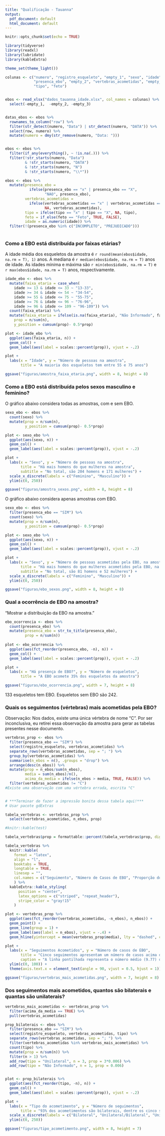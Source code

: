 ```yaml
---
title: "Qualificação - Tauanna"
output:
  pdf_document: default
  html_document: default
---
```


```r
knitr::opts_chunk$set(echo = TRUE)
```

```r

library(tidyverse)
library(readxl)
library(lubridate)
library(kableExtra)

theme_set(theme_light())


```


```r

colunas <- c("numero", "registro_esqueleto", "empty_1", "sexo", "idade",
             "presenca_ebo", "empty_2", "vertebras_acometidas", "empty_3", 
             "tipo", "feto")


ebos <- read_xlsx("dados_tauanna_idade.xlsx", col_names = colunas) %>% 
  select(-empty_1,  -empty_2, -empty_3)



```


```r

datas_ebos <- ebos %>% 
  rownames_to_column("row") %>% 
  filter(str_detect(numero, "Data") | str_detect(numero, "DATA")) %>% 
  select(row, numero) %>% 
  mutate(numero = dmy(str_remove(numero, "Data: ")))


ebos <- ebos %>% 
  filter(if_any(everything(), ~ !is.na(.))) %>% 
  filter(!str_starts(numero, "Data") 
         & !str_starts(numero, "DATA")
         & !str_starts(numero, "N")
         & !str_starts(numero, "\\*")) 

ebos <- ebos %>% 
  mutate(presenca_ebo = 
           ifelse(presenca_ebo == "x" | presenca_ebo == "X", 
                  "NAO", presenca_ebo),
         vertebras_acometidas = 
           ifelse(vertebras_acometidas == "x" | vertebras_acometidas == "X", 
                  NA, vertebras_acometidas),
         tipo = ifelse(tipo == "x" | tipo == "X", NA, tipo),
         feto = if_else(feto == "Feto", TRUE, FALSE),
         idade = as.numeric(idade)) %>% 
  filter(!(presenca_ebo %in% c("INCOMPLETO", "PREJUDICADO")))
  


```

### Como a EBO está distribuída por faixas etárias?

A idade média dos esqueletos da amostra é `r round(mean(ebos$idade, na.rm = T), 1)` anos. A mediana é `r median(ebos$idade, na.rm = T)` anos de idade. As idades mínima e máxima são `r min(ebos$idade, na.rm = T)` e `r max(ebos$idade, na.rm = T)` anos, respectivamente.


```r

idade_ebo <- ebos %>% 
  mutate(faixa_etaria = case_when(
    idade >= 13 & idade <= 33 ~ "13-33",
    idade >= 34 & idade <= 54 ~ "34-54",
    idade >= 55 & idade <= 75 ~ "55-75",
    idade >= 76 & idade <= 96 ~ "76-96",
    idade >= 96 & idade <= 109 ~ "96-109")) %>% 
  count(faixa_etaria) %>% 
  mutate(faixa_etaria = ifelse(is.na(faixa_etaria), "Não Informado", faixa_etaria),
    prop = n/sum(n),
    y_position = cumsum(prop)- 0.5*prop)

plot <- idade_ebo %>% 
  ggplot(aes(faixa_etaria, n)) +
  geom_col() +
  geom_label(aes(label = scales::percent(prop)), vjust = -.2)

plot +
  labs(x = "Idade", y = "Número de pessoas na amostra",
       title = "A maioria dos esqueletos tem entre 55 e 75 anos")

ggsave("figuras/amostra_faixa_etaria.png", width = 8, height = 8)


```



### Como a EBO está distribuída pelos sexos masculino e feminino?

O gráfico abaixo considera todas as amostras, com e sem EBO.

```r

sexo_ebo <- ebos %>% 
  count(sexo) %>% 
  mutate(prop = n/sum(n),
         y_position = cumsum(prop)- 0.5*prop)

plot <- sexo_ebo %>% 
  ggplot(aes(sexo, n)) +
  geom_col() +
  geom_label(aes(label = scales::percent(prop)), vjust = -.2)

plot +
  labs(x = "Sexo", y = "Número de pessoas na amostra",
       title = "Há mais homens do que mulheres na amostra",
       subtitle = "No total, são 204 homens e 171 mulheres") +
  scale_x_discrete(labels = c("Feminino", "Masculino")) +
  ylim(c(0, 250))

ggsave("figuras/amostra_sexos.png", width = 8, height = 8)

```


O gráfico abaixo considera apenas amostras com EBO.


```r

sexo_ebo <- ebos %>% 
  filter(presenca_ebo == "SIM") %>% 
  count(sexo) %>% 
  mutate(prop = n/sum(n),
         y_position = cumsum(prop)- 0.5*prop)

plot <- sexo_ebo %>% 
  ggplot(aes(sexo, n)) +
  geom_col() +
  geom_label(aes(label = scales::percent(prop)), vjust = -.2)

plot +
  labs(x = "Sexo", y = "Número de pessoas acometidas pela EBO, na amostra",
       title = "Há mais homens do que mulheres acometidos pela EBO, na amostra",
       subtitle = "No total, são 81 homens e 52 mulheres") +
  scale_x_discrete(labels = c("Feminino", "Masculino")) +
  ylim(c(0, 250))

ggsave("figuras/ebo_sexos.png", width = 8, height = 8)

```


### Qual a ocorrência de EBO na amostra?

"Mostrar a distribuição da EBO na amostra."


```r

ebo_ocorrencia <- ebos %>% 
  count(presenca_ebo) %>% 
  mutate(presenca_ebo = str_to_title(presenca_ebo),
         prop = n/sum(n))
  
plot <- ebo_ocorrencia %>% 
  ggplot(aes(fct_reorder(presenca_ebo, -n), n)) +
  geom_col() +
  geom_label(aes(label = scales::percent(prop)), vjust = -.2)

plot +
  labs(x = "Há presença de EBO?", y = "Número de esqueletos",
       title = "A EBO acomete 35% dos esqueletos da amostra")

ggsave("figuras/ebo_ocorrencia.png", width = 7, height = 8)

```

133 esqueletos tem EBO. Esqueletos sem EBO são 242.

\pagebreak

### Quais os seguimentos (vértebras) mais acometidas pela EBO?

Observação: Nos dados, existe uma única vértebra de nome “C”. Por ser inconclusiva, eu retirei essa observação da amostra para gerar as tabelas presentes nesse documento.


```r

vertebras_prop <- ebos %>% 
  filter(presenca_ebo == "SIM") %>% 
  select(registro_esqueleto, vertebras_acometidas) %>% 
  separate_rows(vertebras_acometidas, sep = "; ") %>% 
  group_by(vertebras_acometidas) %>% 
  summarise(n_ebos = n(), .groups = "drop") %>% 
  arrange(desc(n_ebos)) %>% 
  mutate(prop = n_ebos/sum(n_ebos),
         media = sum(n_ebos)/n(),
         acima_da_media = ifelse(n_ebos > media, TRUE, FALSE)) %>% 
  filter(vertebras_acometidas != "C") 
#Existe uma observação com uma vértebra errada, escrita "C"


# ***Terminar de fazer a impressão bonita dessa tabela aqui!***
# Usar pacote gdExtras 

tabela_vertebras <- vertebras_prop %>% 
  select(vertebras_acometidas, n_ebos, prop)

#knitr::kable(test)

tabela_vertebras$prop = formattable::percent(tabela_vertebras$prop, digits = 2) 

tabela_vertebras %>%
  knitr::kable(
    format = "latex",
    align = "l",
    booktabs = TRUE,
    longtable = TRUE,
    linesep = "",
    col.names = c("Seguimento", "Número de Casos de EBO", "Proporção do Número Total de Casos ")
    ) %>%
  kableExtra::kable_styling(
      position = "center",
      latex_options = c("striped", "repeat_header"),
      stripe_color = "gray!15"
    )


```


```r

plot <- vertebras_prop %>%
  ggplot(aes(fct_reorder(vertebras_acometidas, -n_ebos), n_ebos)) +
  geom_point() +
  geom_line(group = 1) +
  geom_label(aes(label = n_ebos), vjust = -.4) +
  geom_hline(yintercept = mean(vertebras_prop$media), lty = "dashed", color = "#D04649")

plot +
  labs(x = "Seguimentos Acometidos", y = "Número de casos de EBO",
       title = "Cinco seguimentos apresentam um número de casos acima da média",
       caption = "A linha pontilhada representa o número médio (9.77) de casos de EBO por seguimento, na amostra.") +
  ylim(c(0, 100)) +
  theme(axis.text.x = element_text(angle = 90, vjust = 0.5, hjust = 1))

ggsave("figuras/vertebras_mais_acometidas.png", width = 7, height = 8)

```



### Dos seguimentos mais acometidos, quantos são bilaterais e quantas são unilaterais?

```r

vertebras_mais_acometidas <- vertebras_prop %>% 
  filter(acima_da_media == TRUE) %>% 
  pull(vertebras_acometidas)

prop_bilaterais <- ebos %>% 
  filter(presenca_ebo == "SIM") %>% 
  select(registro_esqueleto, vertebras_acometidas, tipo) %>% 
  separate_rows(vertebras_acometidas, sep = "; ") %>% 
  filter(vertebras_acometidas %in% vertebras_mais_acometidas) %>% 
  count(tipo) %>% 
  mutate(prop = n/sum(n)) %>% 
  filter(n > 1) %>% 
  add_row(tipo = "Unilateral", n = 3, prop = 3*0.006) %>% 
  add_row(tipo = "Não Informado", n = 1, prop = 0.006)


plot <- prop_bilaterais %>% 
  ggplot(aes(fct_reorder(tipo, -n), n)) +
  geom_col() +
  geom_label(aes(label = scales::percent(prop)), vjust = -.2)

plot +
  labs(x = "Tipo do acometimento", y = "Número de seguimentos",
       title = "93% dos acometimentos são bilaterais, dentre os cinco seguimentos mais acometidos") +
  scale_x_discrete(labels = c("Bilateral", "Unilateral/Bilateral", "Unilateral", "Não Informado")) +
  ylim(c(0, 250))

ggsave("figuras/tipo_acometimento.png", width = 8, height = 7)

```

\pagebreak

<!-- ### Houve associação de mais de um segmento? Exemplo: C1 + L5; S1 + S5. -->

<!-- ```{r, echo=FALSE} -->

<!-- associacao_tabela <- ebos %>%  -->
<!--   filter(presenca_ebo == "SIM") %>%  -->
<!--   filter(vertebras_acometidas != "C") %>%  -->
<!--   count(vertebras_acometidas) %>%  -->
<!--   arrange(-n) %>%  -->
<!--   mutate(prop = n/sum(n)) -->


<!-- associacao_tabela$prop = formattable::percent(associacao_tabela$prop, digits = 2)  -->

<!-- associacao_tabela %>% -->
<!--   knitr::kable( -->
<!--     format = "latex", -->
<!--     align = "l", -->
<!--     booktabs = TRUE, -->
<!--     longtable = TRUE, -->
<!--     linesep = "", -->
<!--     col.names = c("Vétebra (Incluindo Associações)", "Número de Casos de EBO", "Proporção do Número Total de Casos ") -->
<!--     ) %>% -->
<!--   kableExtra::kable_styling( -->
<!--       position = "center", -->
<!--       latex_options = c("striped", "repeat_header"), -->
<!--       stripe_color = "gray!15" -->
<!--     ) -->

<!-- ``` -->




<!-- #### Qual a relação entre as variáveis "sexo" e a "presença de EBO"? -->

<!-- Como ambas as variáveis são categóricas, o método adequado é o teste qui-quadrado de Pearson. -->

<!-- Esse teste nos indica a probabilidade das diferenças entre dois grupos (nesse caso, pacientes do sexo masculino e feminino) sejam encontradas ao acaso.  -->

<!-- ```{r} -->

<!-- chisq.test(table(ebos$sexo, ebos$presenca_ebo)) -->

<!-- ``` -->

<!-- No nosso caso, a probabilidade de que as diferenças entre o número de acometidos em cada um dos sexos seja obtida ao acaso é de 10%. Normalmente, se exige que esse valor seja de 1% ou menos. -->

